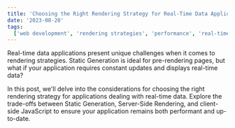 ```yaml
---
title: 'Choosing the Right Rendering Strategy for Real-Time Data Applications'
date: '2023-08-20'
tags:
  ['web development', 'rendering strategies', 'performance', 'real-time data']
---
```


Real-time data applications present unique challenges when it comes to rendering strategies. Static Generation is ideal for pre-rendering pages, but what if your application requires constant updates and displays real-time data?

In this post, we'll delve into the considerations for choosing the right rendering strategy for applications dealing with real-time data. Explore the trade-offs between Static Generation, Server-Side Rendering, and client-side JavaScript to ensure your application remains both performant and up-to-date.
